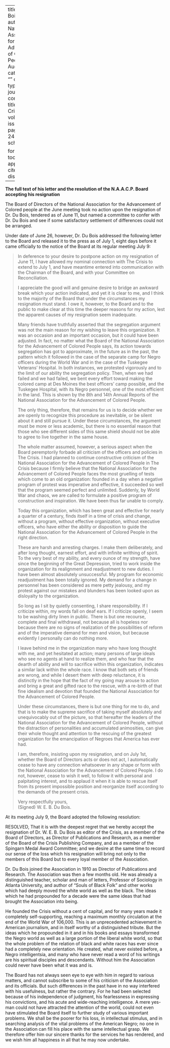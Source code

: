 
---
title: 'Dr. Du Bois Resigns'
author: National Association for the Advancement of Colored People
date: Aug. 1934
categories: 
  - ""
citation: 
  type: article-journal
  container-title: The Crisis
  volume: 41
  issue: 8
  page: 245-246
google-scholar: true

format:
  html:
    toc: false
    appendix-cite-as: display
---


 **The full text of his letter and the resolution of the N.A.A.C.P. Board accepting his resignation**

The Board of Directors of the National Association for the Advancement of Colored people at the June meeting took no action upon the resignation of Dr. Du Bois, tendered as of June 11, but named a committee to confer with Dr. Du Bois and see if some satisfactory settlement of differences could not be arranged.

Under date of June 26, however, Dr. Du Bois addressed the following letter to the Board and released it to the press as of July 1, eight days before it came officially to the notice of the Board at its regular meeting July 9:

> In deference to your desire to postpone action on my resignation of June 11, I have allowed my nominal connection with <span class = "small-caps">The Crisis</span> to extend to July 1, and have meantime entered into communication with the Chairman of the Board, and with your Committee on Reconciliation. <p> I appreciate the good will and genuine desire to bridge an awkward break which your action indicated, and yet it is clear to me, and I think to the majority of the Board that under the circumstances my resignation must stand. I owe it, however, to the Board and to the public to make clear at this time the deeper reasons for my action, lest the apparent causes of my resignation seem inadequate. <p> Many friends have truthfully asserted that the segregation argument was not the main reason for my wishing to leave this organization. It was an occasion and an important occasion, but it could have been adjusted. In fact, no matter what the Board of the National Association for the Advancement of Colored People says, its action towards segregation has got to approximate, in the future as in the past, the pattern which it followed in the case of the separate camp for Negro officers during the World War and in the case of the Tuskegee Veterans' Hospital. In both instances, we protested vigorously and to the limit of our ability the segregation policy. Then, when we had failed and we had failed, we bent every effort toward making the colored camp at Des Moines the best officers' camp possible, and the Tuskegee Hospital, with its Negro personnel, one of the most efficient in the land. This is shown by the 8th and 14th Annual Reports of the National Association for the Advancement of Colored People. <p> The only thing, therefore, that remains for us is to decide whether we are openly to recognize this procedure as inevitable, or be silent about it and still pursue it. Under these circumstances, the argument must be more or less academic, but there is no essential reason that those who see different sides of this same shield should not be able to agree to live together in the same house. <p> The whole matter assumed, however, a serious aspect when the Board peremptorily forbade all criticism of the officers and policies in <span class = "small-caps">The Crisis</span>. I had planned to continue constructive criticism of the National Association for the Advancement of Colored People in <span class = "small-caps">The Crisis</span> because I firmly believe that the National Association for the Advancement of Colored People faces the most gruelling of tests which come to an old organization: founded in a day when a negative program of protest was imperative and effective, it succeeded so well that the program seemed perfect and unlimited. Suddenly, by World War and chaos, we are called to formulate a positive program of construction and inspiration. We have been thus far unable to comply. <p> Today this organization, which has been great and effective for nearly a quarter of a century, finds itself in a time of crisis and change, without a program, without effective organization, without executive officers, who have either the ability or disposition to guide the National Association for the Advancement of Colored People in the right direction. <p> These are harsh and arresting charges. I make them deliberately, and after long thought, earnest effort, and with infinite writhing of spirit. To the very best of my ability, and every ounce of my strength, have since the beginning of the Great Depression, tried to work inside the organization for its realignment and readjustment to new duties. I have been almost absolutely unsuccessful. My program for economic readjustment has been totally ignored. My demand for a change in personnel has been considered as mere petty jealousy, and my protest against our mistakes and blunders has been looked upon as disloyalty to the organization. <p> So long as I sit by quietly consenting, I share responsibility. If I criticize within, my words fall on deaf ears. If I criticize openly, I seem to be washing dirty linen in public. There is but one recourse, complete and final withdrawal, not because all is hopeless nor because there are no signs of realization of the possibilities of reform and of the imperative demand for men and vision, but because evidently I personally can do nothing more. <p> I leave behind me in the organization many who have long thought with me, and yet hesitated at action; many persons of large ideals who see no agents at hand to realize them, and who fear that the dearth of ability and will to sacrifice within this organization, indicates a similar lack within the whole race. I know that both sets of friends are wrong, and while I desert them with deep reluctance, it is distinctly in the hope that the fact of my going may arouse to action and bring a great and gifted race to the rescue, with a re-birth of that fine idealism and devotion that founded the National Association for the Advancement of Colored People. <p> Under these circumstances, there is but one thing for me to do, and that is to make the supreme sacrifice of taking myself absolutely and unequivocably out of the picture, so that hereafter the leaders of the National Association for the Advancement of Colored People, without the distraction of personalities and accumulated animosities, can give their whole thought and attention to the rescuing of the greatest organization for the emancipation of Negroes that America has ever had. <p> I am, therefore, insisting upon my resignation, and on July 1st, whether the Board of Directors acts or does not act, I automatically cease to have any connection whatsoever in any shape or form with the National Association for the Advancement of Colored People. I do not, however, cease to wish it well, to follow it with personal and palpitating interest, and to applaud it when it is able to rescue itself from its present impossible position and reorganize itself according to the demands of the present crisis. <p> Very respectfully yours,  
> (Signed) W. E. B. Du Bois.

 At its meeting July 9, the Board adopted the following resolution:

RESOLVED, That it is with the deepest regret that we hereby accept the resignation of Dr. W. E. B. Du Bois as editor of the Crisis, as a member of the Board of Directors, as Director of Publications and Research, as a member of the Board of the Crisis Publishing Company, and as a member of the Spingarn Medal Award Committee; and we desire at the same time to record our sense of the loss which his resignation will bring not only to the members of this Board but to every loyal member of the Association.

Dr. Du Bois joined the Association in 1910 as Director of Publications and Research. The Association was then a few months old. He was already a distinguished teacher, scholar and man of letters, Professor of Sociology in Atlanta University, and author of "Souls of Black Folk" and other works which had deeply moved the white world as well as the black. The ideas which he had propounded for a decade were the same ideas that had brought the Association into being.

He founded the <span class = "small-caps">Crisis</span> without a cent of capital, and for many years made it completely self-supporting, reaching a maximum monthly circulation at the end of the World War of 106,000. This is an unprecedented achievement in American journalism, and in itself worthy of a distinguished tribute. But the ideas which he propounded in it and in his books and essays transformed the Negro world as well as a large portion of the liberal white world, so that the whole problem of the relation of black and white races has ever since had a completely new orientation. He created, what never existed before, a Negro intelligentsia, and many who have never read a word of his writings are his spiritual disciples and descendants. Without him the Association could never have been what it was and is.

The Board has not always seen eye to eye with him in regard to various matters, and cannot subscribe to some of his criticism of the Association and its officials. But such differences in the past have in no way interfered with his usefulness, but rather the contrary. For he had been selected because of his independence of judgment, his fearlessness in expressing his convictions, and his acute and wide-reaching intelligence. A mere yes-man could not have attracted the attention of the world, could not even have stimulated the Board itself to further study of various important problems. We shall be the poorer for his loss, in intellectual stimulus, and in searching analysis of the vital problems of the American Negro; no one in the Association can fill his place with the same intellectual grasp. We therefore offer him our sincere thanks for the services he has rendered, and we wish him all happiness in all that he may now undertake.

